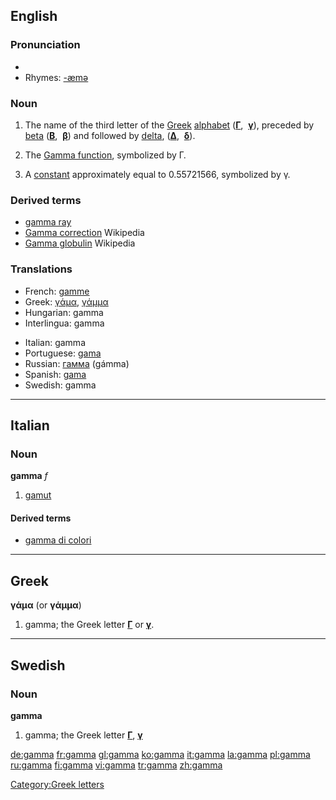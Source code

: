 {{letter_disp2|beta|[[image:Greek_uc_gamma.png|33px]][[image:Greek_lc_gamma.png|28px]] |delta|γάμα|Γ|γ}}

==English==

===Pronunciation===
* {{IPA|/gæmə/}}
* Rhymes: [[Rhymes:English:-æmə|-æmə]]

===Noun===
{{en-noun|-}}
# The name of the third letter of the [[Greek]] [[alphabet]] ('''[[Γ]]''', &nbsp;'''[[γ]]'''), preceded by [[beta]] ('''[[Β]]''', &nbsp;'''[[β]]''') and followed by [[delta]], ('''[[Δ]]''', &nbsp;'''[[δ]]''').
# {{cattag|mathematics}} The [[w:Gamma function|Gamma function]], symbolized by Γ.
# {{cattag|mathematics}} A [[constant]] approximately equal to 0.55721566, symbolized by γ.

===Derived terms===
* [[gamma ray]]
* [[w:Gamma correction|Gamma correction]] Wikipedia
* [[w:Gamma globulin|Gamma globulin]] Wikipedia

===Translations===
{{top}}
*French: [[gamme]] {{f}}
*Greek: [[γάμα]], [[γάμμα]] {{n}} 
*Hungarian: gamma
*Interlingua: gamma
{{mid}}
*Italian: gamma
*Portuguese: [[gama]] {{m}}
*Russian: [[гамма]] (gámma) {{f}}
*Spanish: [[gama]] {{f}}
*Swedish: gamma
{{bottom}}

----

==Italian==

===Noun===
'''gamma''' ''f''
# [[gamut]]

====Derived terms====
*[[gamma di colori]]<!-- only if it's a set-phrase -->

----
==Greek==
'''γάμα''' (or '''γάμμα''')

# gamma; the Greek letter '''[[Γ]]''' or '''[[γ]]'''.

----
==Swedish==

===Noun===
'''gamma'''
# gamma; the Greek letter '''[[Γ]]''', '''[[γ]]'''

[[Category:Greek letters]]

[[de:gamma]]
[[fr:gamma]]
[[gl:gamma]]
[[ko:gamma]]
[[it:gamma]]
[[la:gamma]]
[[pl:gamma]]
[[ru:gamma]]
[[fi:gamma]]
[[vi:gamma]]
[[tr:gamma]]
[[zh:gamma]]